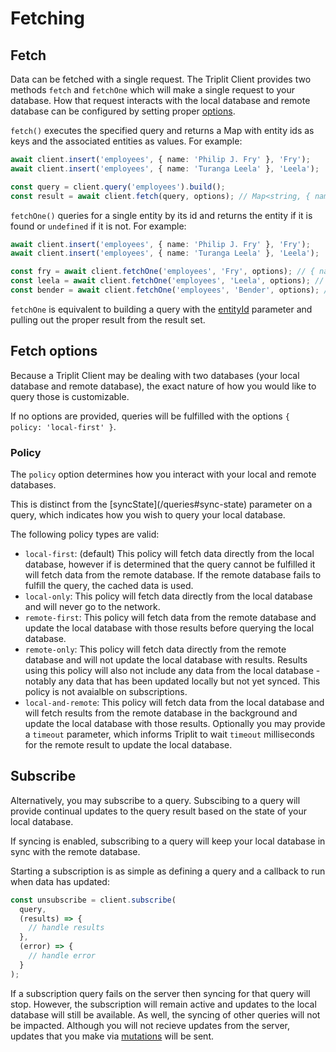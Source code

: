 
# Fetching

## Fetch

Data can be fetched with a single request. The Triplit Client provides two methods `fetch` and `fetchOne` which will make a single request to your database. How that request interacts with the local database and remote database can be configured by setting proper [options](#fetch-options).

`fetch()` executes the specified query and returns a Map with entity ids as keys and the associated entities as values. For example:

```typescript
await client.insert('employees', { name: 'Philip J. Fry' }, 'Fry');
await client.insert('employees', { name: 'Turanga Leela' }, 'Leela');

const query = client.query('employees').build();
const result = await client.fetch(query, options); // Map<string, { name: string }>
```

`fetchOne()` queries for a single entity by its id and returns the entity if it is found or `undefined` if it is not. For example:

```typescript
await client.insert('employees', { name: 'Philip J. Fry' }, 'Fry');
await client.insert('employees', { name: 'Turanga Leela' }, 'Leela');

const fry = await client.fetchOne('employees', 'Fry', options); // { name: 'Philip J. Fry' }
const leela = await client.fetchOne('employees', 'Leela', options); // { name: 'Turanga Leela' }
const bender = await client.fetchOne('employees', 'Bender', options); // undefined
```

`fetchOne` is equivalent to building a query with the [entityId](/queries#entity-id) parameter and pulling out the proper result from the result set.

## Fetch options

Because a Triplit Client may be dealing with two databases (your local database and remote database), the exact nature of how you would like to query those is customizable.

If no options are provided, queries will be fulfilled with the options `{ policy: 'local-first' }`.

### Policy

The `policy` option determines how you interact with your local and remote databases.

<Callout type="info" emoji="ℹ️">
  This is distinct from the [syncState](/queries#sync-state) parameter on a
  query, which indicates how you wish to query your local database.
</Callout>

The following policy types are valid:

- `local-first`: (default) This policy will fetch data directly from the local database, however if is determined that the query cannot be fulfilled it will fetch data from the remote database. If the remote database fails to fulfill the query, the cached data is used.
- `local-only`: This policy will fetch data directly from the local database and will never go to the network.
- `remote-first`: This policy will fetch data from the remote database and update the local database with those results before querying the local database.
- `remote-only`: This policy will fetch data directly from the remote database and will not update the local database with results. Results using this policy will also not include any data from the local database - notably any data that has been updated locally but not yet synced. This policy is not avaialble on subscriptions.
- `local-and-remote`: This policy will fetch data from the local database and will fetch results from the remote database in the background and update the local database with those results. Optionally you may provide a `timeout` parameter, which informs Triplit to wait `timeout` milliseconds for the remote result to update the local database.

## Subscribe

Alternatively, you may subscribe to a query. Subscibing to a query will provide continual updates to the query result based on the state of your local database.

If syncing is enabled, subscribing to a query will keep your local database in sync with the remote database.

Starting a subscription is as simple as defining a query and a callback to run when data has updated:

```typescript
const unsubscribe = client.subscribe(
  query,
  (results) => {
    // handle results
  },
  (error) => {
    // handle error
  }
);
```

If a subscription query fails on the server then syncing for that query will stop. However, the subscription will remain active and updates to the local database will still be available. As well, the syncing of other queries will not be impacted. Although you will not recieve updates from the server, updates that you make via [mutations](/mutations) will be sent.
